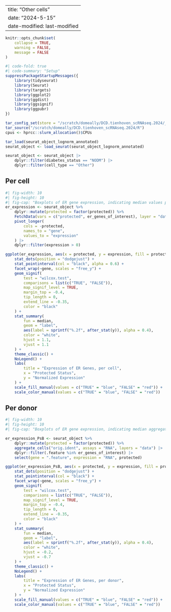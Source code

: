 
---
title: "Other cells"
date: "2024-5-15" 
date-modified: last-modified
---

```r
knitr::opts_chunk$set(
    collapse = TRUE,
    warning = FALSE,
    message = FALSE
)
```


```r
#| code-fold: true
#| code-summary: "Setup"
suppressPackageStartupMessages({
    library(tidyseurat)
    library(Seurat)
    library(targets)
    library(ggplot2)
    library(ggdist)
    library(ggsignif)
    library(ggpubr)
})

tar_config_set(store = "/scratch/domeally/DCD.tienhoven_scRNAseq.2024/_targets")
tar_source("/scratch/domeally/DCD.tienhoven_scRNAseq.2024/R")
cpus <- hprcc::slurm_allocation()$CPUs

tar_load(seurat_object_lognorm_annotated)
seurat_object <- load_seurat(seurat_object_lognorm_annotated)

seurat_object <- seurat_object |>
    dplyr::filter(diabetes_status == "NODM") |>
    dplyr::filter(cell_type == "Other")
```

::: {.panel-tabset}

## Per cell

```r
#| fig-width: 10
#| fig-height: 10
#| fig-cap: "Boxplots of ER gene expression, indicating median values per cell. Non-expressing cells are excluded."
er_expression <- seurat_object %>%
    dplyr::mutate(protected = factor(protected)) %>%
    FetchData(vars = c("protected", er_genes_of_interest), layer = "data") |>
    pivot_longer(
        cols = -protected,
        names_to = "gene",
        values_to = "expression"
    ) |>
    dplyr::filter(expression > 0)

ggplot(er_expression, aes(x = protected, y = expression, fill = protected, col = protected)) +
    stat_dots(position = "dodgejust") +
    stat_pointinterval(col = "black", alpha = 0.6) +
    facet_wrap(~gene, scales = "free_y") +
    geom_signif(
        test = "wilcox.test",
        comparisons = list(c("TRUE", "FALSE")),
        map_signif_level = TRUE,
        margin_top = -0.4,
        tip_length = 0,
        extend_line = -0.35,
        color = "black"
    ) +
    stat_summary(
        fun = median,
        geom = "label",
        aes(label = sprintf("%.2f", after_stat(y)), alpha = 0.4),
        color = "white",
        hjust = 1.1,
        vjust = 1.1
    ) +
    theme_classic() +
    NoLegend() +
    labs(
        title = "Expression of ER Genes, per cell",
        x = "Protected Status",
        y = "Normalized Expression"
    ) +
    scale_fill_manual(values = c("TRUE" = "blue", "FALSE" = "red")) +
    scale_color_manual(values = c("TRUE" = "blue", "FALSE" = "red"))
```

## Per donor

```r
#| fig-width: 10
#| fig-height: 10
#| fig-cap: "Boxplots of ER gene expression, indicating median aggregate expression per donor"

er_expression_PsB <- seurat_object %>%
    dplyr::mutate(protected = factor(protected)) %>%
    aggregate_cells("orig.ident", assays = "RNA", layers = "data") |>
    dplyr::filter(.feature %in% er_genes_of_interest) |>
    select(gene = ".feature", expression = "RNA", protected)

ggplot(er_expression_PsB, aes(x = protected, y = expression, fill = protected, col = protected)) +
    stat_dots(position = "dodgejust") +
    stat_pointinterval(col = "black") +
    facet_wrap(~gene, scales = "free_y") +
    geom_signif(
        test = "wilcox.test",
        comparisons = list(c("TRUE", "FALSE")),
        map_signif_level = TRUE,
        margin_top = -0.4,
        tip_length = 0,
        extend_line = -0.35,
        color = "black"
    ) +
    stat_summary(
        fun = median,
        geom = "label",
        aes(label = sprintf("%.2f", after_stat(y)), alpha = 0.4),
        color = "white",
        hjust = -0.2,
        vjust = -0.7
    ) +
    theme_classic() +
    NoLegend() +
    labs(
        title = "Expression of ER Genes, per donor",
        x = "Protected Status",
        y = "Normalized Expression"
    ) +
    scale_fill_manual(values = c("TRUE" = "blue", "FALSE" = "red")) +
    scale_color_manual(values = c("TRUE" = "blue", "FALSE" = "red"))
```

::::
